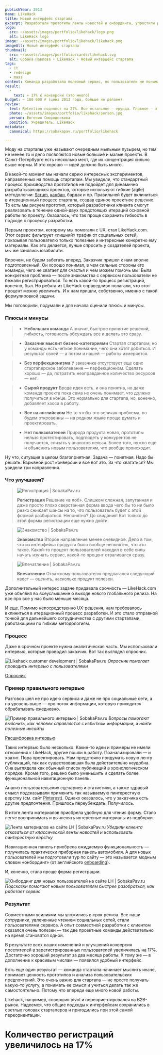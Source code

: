 ```yaml
---
publishYear: 2013
name: LikeHack
title: Новый интерфейс стартапа
excerpt: Разработали прототипы ленты новостей и онбординга, упростили регистрацию.
logo:
  src: ~/assets/images/portfolio/likehack/logo.png
  alt: LikeHack logo
image: ~/assets/images/portfolio/likehack/likehack.png
imageAlt: Новый интерфейс стартапа
thumbnail:
  src: ~/assets/images/portfolio/cards/likehack.svg
  alt: Собака Павлова • LikeHack • Новый интерфейс стартапа
tags:
  - it
  - redesign
  - mass
context: Команда разработала полезный сервис, но пользователи не понимали до конца его ценность. Приходили, смотрели, но не регистрировались.
result:
  -
    text: + 17% к конверсии (это много)
budget: ~ 180 000 ₽ (цена 2013 года, больше не делаем)
review: 
  text: Retention поднялся на 27%. Все остальное — ерунда. Главное — это цифры. Они говорят сами за себя.
  photo: ~/assets/images/portfolio/likehack/person.jpg
  person: Евгения Смородникова
  position: Учредитель, LikeHack
metadata:
  canonical: https://sobakapav.ru/portfolio/likehack

---
```


Моду на стартапы уже называют очередным мыльным пузырем, но тем не менее то и дело появляются новые большие и малые проекты. В Санкт-Петербурге есть несколько мест, где их концентрация сильно выше нормы. И это хорошо — идей должно быть много.

В какой-то момент мы начали серию интересных экспериментов, направленных на помощь стартапам. Мы увидели, что стандартный процесс производства прототипов не подойдет для динамично разрабатывающихся проектов, которые используют гибкие (agile) методологии: [Scrum](https://ru.wikipedia.org/wiki/Scrum), [канбан](http://tinyurl.com/hv7jllv), бардак и пр. Правильней будет вклиниться в итерационный процесс стартапа, создав единое проектное решение. То есть мы рисуем прототип, который разработчики клиента смогут реализовать в течение одной-двух предстоящих итераций основной работы по проекту. Оказалось, что так проще сохранить гибкость в подходе к процессу разработки.

Первым проектом, которому мы помогали с UX, стал LikeHack.com. Этот сервис фильтрует «лишний» трафик от социальных сетей, показывая пользователю только полезные и интересные конкретно ему материалы. Как это делается, лучше спросить у создателей проекта, мы же занялись юзабилити.

Впрочем, не будем забегать вперед. Заказчик пришел к нам вполне подготовленный. Он хорошо понимал, в чем сильные стороны его команды, чего не хватает для счастья и чем можем помочь мы. Была конкретная проблема — после знакомства с сервисом пользователи не бежали регистрироваться. То есть какой-то процесс регистраций, конечно, был. Но ребята из LikeHack справедливо полагали, что этот процент можно увеличить. И к нам пришли, собственно, именно с такой формулировкой задачи.

Мы поговорили, подумали и для начала оценили плюсы и минусы.

### Плюсы и минусы

>+ **Небольшая команда**
>А значит, быстрое принятие решений, гибкость, готовность обсуждать все и делать это сразу. 

>+ **Заказчик мыслит бизнес-категориями**
>Стартап стартапом, но у команды есть четкое понимание, чего они хотят добиться. И результат своей — а потом и нашей — работы измеряется.

>+ **Без перфекционизма**
>У заказчика отсутствует еще одно стартаперское заболевание — перфекционизм. Сделать хорошо — да, потратить неоправданное количество ресурсов — нет.

>- **Сырой продукт**
>Вроде идея есть, и она понятна, но даже команда проекта пока сама не очень понимает, что должно получиться в конце. Это нормально для стартапа, но, конечно, добавляет хаоса в работу.

>- **Все на английском**
>Не то чтобы это великая проблема, но будем откровенны — на родном языке проще думать и проектировать.

>- **Нет пользователей**
>Природа продукта новая, прототипы нельзя протестировать, подглядеть у конкурентов не получается, слизать у аналогов нельзя. Более того, нужно еще и объяснить новым пользователям, что вообще происходит.

Ну что, ситуация в целом благоприятная. Задача — понятная. Надо бы решать. Взрывной рост конверсии и все вот это. За что хвататься? Мы увидели три направления.

### Что улучшаем?

>![Регистрация | SobakaPav.ru](~/assets/images/portfolio/likehack/registration.svg)
>
> **Регистрация**
> Решение «в лоб». Слишком сложная, запутанная и даже просто плохо сверстанная форма ввода чего бы то ни было резко снижает шансы на то, что пользователь будет с этой формой разбираться. Непонятно? До свидания! Вот только до этой формы регистрации еще нужно дойти.

>![Знакомство | SobakaPav.ru](~/assets/images/portfolio/likehack/meet.svg)
>
> **Знакомство**
> Второе направление менее очевидное. Дело в том, что из интерфейса продукта было вообще непонятно, что это такое. Какой-то процент пользователей находил в себе силы начать изучать сервис, какой-то процент отваливался сразу.

>![Впечатление | SobakaPav.ru](~/assets/images/portfolio/likehack/imp.svg)
>
> **Впечатление**
> Отважному пользователю предлагался следующий квест — оценить, насколько продукт полезен.

Дополнительный интерес задаче придавала срочность — LikeHack.com уже объявил во всеуслышание о выходе нового глобального релиза. На все про все у нас было меньше месяца.

И еще. Помимо непосредственно UX-решения, нам требовалось вклиниться в итерационный процесс разработки. И это стало отправной точкой для дальнейшего сотрудничества с другими стартапами, работающими по гибким методологиям.

### Процесс

Даже в срочном проекте нужна аналитическая часть. Мы использовали интервью, которые проводил заказчик. Вот так выглядел опросник.

![Likehack customer development | SobakaPav.ru](~/assets/images/portfolio/likehack/1.png)
_Опросник помогает проводить интервью с пользователями_

[Опросник](https://drive.google.com/file/d/1YZMFbd-bp9npyBfX6GE4Bwx3dg46pwEo/view)

### Пример правильного интервью

Разговор шел не про идею сервиса и даже не про социальные сети, а на уровень выше — про поток информации, которую приходится обрабатывать ежедневно.

![Пример правильного интервью | SobakaPav.ru](~/assets/images/portfolio/likehack/2.png)
_Вопросы помогают выяснить, как человек справляется с избытком информации, и найти полезные инсайты_

[Расшифровка интервью](https://drive.google.com/file/d/1zI5k8v15U2S1cr9f6S-N2OCehX7hDrsZ/view)

Таких интервью было несколько. Какие-то идеи и примеры не имели отношения к LikeHack, другие пошли в работу. Поанализировали — и хватит. Пора проектировать. Нам предстояло придумать новую ленту публикаций, так как существовавшая была действительно неудобна. Она выглядела как обычный список публикаций в хронологическом порядке. Кроме того, решено было уменьшить и сделать более функциональной навигационную панель.

Анализ пользовательских сценариев и статистики, а также здравый смысл подсказывали применить так называемую пинтерестную верстку (см. сайт [Pinterest](https://www.pinterest.com/)). Однако оказалось, что у заказчика есть другие предпочтения. Пришлось переубеждать. Получилось.

В итоге лента материалов приобрела удобную для чтения форму. Стало легче воспринимать и вычленять интересные материалы из подборки.

![Лента материалов на сайте LH | SobakaPav.ru](~/assets/images/portfolio/likehack/3.png)
_Убедили клиента отказаться от классической ленты новостей и использовать пинтерестную верстку_

Навигационная панель приобрела ожидаемую функциональность — получилась практически приборная панель автомобиля. А для новых пользователей мы подготовили тур по сайту — это называется модным словом «онбординг» (от английского [onboarding](https://translate.google.com/#en/ru/onboarding)).

И, конечно, стала проще форма регистрации.

![Онбординг для новых пользователей на сайте LH | SobakaPav.ru](~/assets/images/portfolio/likehack/4.png)
_Подсказки помогают новым пользователям быстрее разобраться, как работает сервис_

### Результат

Совместными усилиями мы уложились в срок релиза. Все наши сотрудники, увлеченные чтением социальных сетей, стали пользователями сервиса. А опыт совместной разработки с клиентом оказался очень полезен — так две проектные команды действительно на время становятся одной.

В результате всех наших изменений и улучшений конверсия посетителей в зарегистрированных пользователей увеличилась на 17%. Достаточно хороший результат за два месяца работы. К тому же — в дополнение к красивым числам — появился удобный интерфейс.

Есть еще один результат — команда стартапа начинает мыслить иначе, понимает ценность прототипов и анализа пользовательских предпочтений. Это очень важно для стартапа — не просто получать какую-то услугу, а понимать ее смысл и учиться делать так же самостоятельно. Потому что впереди еще много новой работы.

Likehack, например, совершил pivot и переориентировался на B2B-рынок. Надеемся, что общие подходы к интерфейсам сохранились в светлых головах стартаперов и пригодились при этой самой переориентации.

# Количество регистраций увеличилось на 17%
